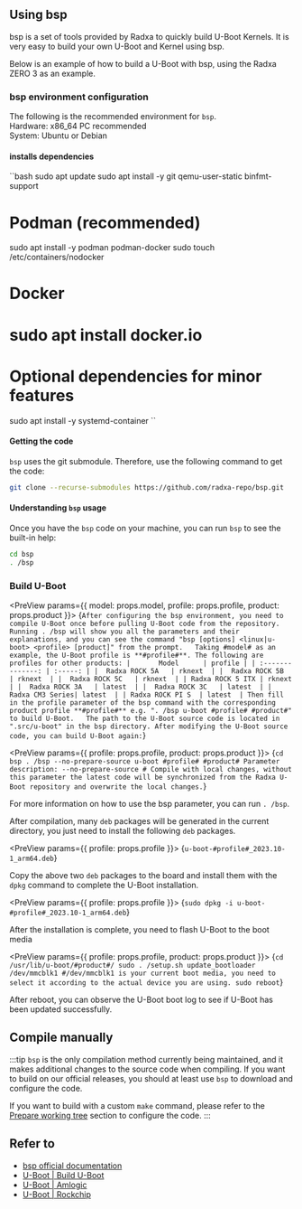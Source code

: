 
## Using bsp

bsp is a set of tools provided by Radxa to quickly build U-Boot Kernels. It is very easy to build your own U-Boot and Kernel using bsp.

Below is an example of how to build a U-Boot with bsp, using the Radxa ZERO 3 as an example.

### bsp environment configuration

The following is the recommended environment for `bsp`.  
Hardware: x86_64 PC recommended  
System: Ubuntu or Debian

#### installs dependencies

``bash
sudo apt update
sudo apt install -y git qemu-user-static binfmt-support

# Podman (recommended)
sudo apt install -y podman podman-docker
sudo touch /etc/containers/nodocker
# Docker
# sudo apt install docker.io

# Optional dependencies for minor features
sudo apt install -y systemd-container
``

#### Getting the code

`bsp` uses the git submodule. Therefore, use the following command to get the code:

```bash
git clone --recurse-submodules https://github.com/radxa-repo/bsp.git
```

#### Understanding `bsp` usage

Once you have the `bsp` code on your machine, you can run `bsp` to see the built-in help:

```bash
cd bsp
. /bsp
```

### Build U-Boot

<PreView params={{ model: props.model, profile: props.profile, product: props.product }}>
  {`
    After configuring the bsp environment, you need to compile U-Boot once before pulling U-Boot code from the repository.  
    Running . /bsp will show you all the parameters and their explanations, and you can see the command "bsp [options] <linux|u-boot> <profile> [product]" from the prompt.  
    Taking #model# as an example, the U-Boot profile is **#profile#**. The following are profiles for other products:
    |       Model      | profile |
    | :--------------: | :-----: |
    |  Radxa ROCK 5A   | rknext  |
    |  Radxa ROCK 5B   | rknext  |
    |  Radxa ROCK 5C   | rknext  |
    | Radxa ROCK 5 ITX | rknext  |
    |  Radxa ROCK 3A   | latest  |
    |  Radxa ROCK 3C   | latest  |
    |  Radxa CM3 Series| latest  |
    | Radxa ROCK PI S  | latest  |
    Then fill in the profile parameter of the bsp command with the corresponding product profile **#profile#** e.g. ". /bsp u-boot #profile# #product#" to build U-Boot.  
    The path to the U-Boot source code is located in ".src/u-boot" in the bsp directory. After modifying the U-Boot source code, you can build U-Boot again:
  `}
</PreView>

<PreView params={{ profile: props.profile, product: props.product }}>
  {`
    cd bsp
    . /bsp --no-prepare-source u-boot #profile# #product#
    Parameter description:
    --no-prepare-source # Compile with local changes, without this parameter the latest code will be synchronized from the Radxa U-Boot repository and overwrite the local changes.
  `}
</PreView>

For more information on how to use the bsp parameter, you can run `. /bsp`.

After compilation, many `deb` packages will be generated in the current directory, you just need to install the following `deb` packages.

<PreView params={{ profile: props.profile }}>
  {`
    u-boot-#profile#_2023.10-1_arm64.deb
  `}
</PreView>

Copy the above two `deb` packages to the board and install them with the `dpkg` command to complete the U-Boot installation.

<PreView params={{ profile: props.profile }}>
  {`
    sudo dpkg -i u-boot-#profile#_2023.10-1_arm64.deb
  `}
</PreView>

After the installation is complete, you need to flash U-Boot to the boot media

<PreView params={{ profile: props.profile, product: props.product }}>
  {`
    cd /usr/lib/u-boot/#product#/
    sudo . /setup.sh update_bootloader /dev/mmcblk1 #/dev/mmcblk1 is your current boot media, you need to select it according to the actual device you are using.
    sudo reboot
  `}
</PreView>

After reboot, you can observe the U-Boot boot log to see if U-Boot has been updated successfully.

## Compile manually

:::tip
`bsp` is the only compilation method currently being maintained, and it makes additional changes to the source code when compiling.
If you want to build on our official releases, you should at least use `bsp` to download and configure the code.

If you want to build with a custom `make` command, please refer to the [Prepare working tree](https://radxa-repo.github.io/bsp/dev_flow.html#prepare-working-tree) section to configure the code.
:::

## Refer to

- [bsp official documentation](https://radxa-repo.github.io/bsp)
- [U-Boot | Build U-Boot](https://u-boot.readthedocs.io/en/latest/build/index.html)
- [U-Boot | Amlogic](https://docs.u-boot.org/en/latest/board/amlogic/)
- [U-Boot | Rockchip](https://u-boot.readthedocs.io/en/latest/board/rockchip/)
